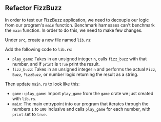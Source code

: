 
## Refactor FizzBuzz

In order to test our FizzBuzz application, we need to decouple our logic from our program's `main` function.
Benchmark harnesses can't benchmark the `main` function. In order to do this, we need to make few changes.

Under `src`, create a new file named `lib.rs`:

<GameLibTree />

Add the following code to `lib.rs`:

<FizzBuzzRefactorLibCode />

- `play_game`: Takes in an unsigned integer `n`, calls `fizz_buzz` with that number, and if `print` is `true` print the result.
- `fizz_buzz`: Takes in an unsigned integer `n` and performs the actual `Fizz`, `Buzz`, `FizzBuzz`, or number logic returning the result as a string.

Then update `main.rs` to look like this:

<FizzBuzzRefactorMainCode />

- `game::play_game`: Import `play_game` from the `game` crate we just created with `lib.rs`.
- `main`: The main entrypoint into our program that iterates through the numbers `1` to `100` inclusive and calls `play_game` for each number, with `print` set to `true`.
